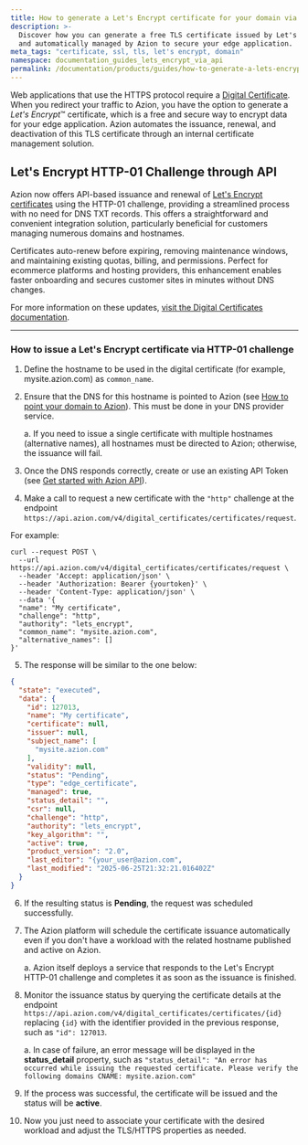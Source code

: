 ```yaml
---
title: How to generate a Let's Encrypt certificate for your domain via API
description: >-
  Discover how you can generate a free TLS certificate issued by Let's Encrypt
  and automatically managed by Azion to secure your edge application.
meta_tags: "certificate, ssl, tls, let's encrypt, domain"
namespace: documentation_guides_lets_encrypt_via_api
permalink: /documentation/products/guides/how-to-generate-a-lets-encrypt-certificate-via-api/
---
```


Web applications that use the HTTPS protocol require a [Digital Certificate](/en/documentation/products/build/edge-application/digital-certificates/). When you redirect your traffic to Azion, you have the option to generate a *Let's Encrypt*™ certificate, which is a free and secure way to encrypt data for your edge application. Azion automates the issuance, renewal, and deactivation of this TLS certificate through an internal certificate management solution.

## Let's Encrypt HTTP-01 Challenge through API

Azion now offers API-based issuance and renewal of [Let's Encrypt certificates](/en/documentation/products/secure/edge-firewall/digital-certificates/#lets-encrypt-certificate) using the HTTP-01 challenge, providing a streamlined process with no need for DNS TXT records. This offers a straightforward and convenient integration solution, particularly beneficial for customers managing numerous domains and hostnames.

Certificates auto-renew before expiring, removing maintenance windows, and maintaining existing quotas, billing, and permissions. Perfect for ecommerce platforms and hosting providers, this enhancement enables faster onboarding and secures customer sites in minutes without DNS changes.

For more information on these updates, [visit the Digital Certificates documentation](/en/documentation/products/secure/edge-firewall/digital-certificates/#lets-encrypt-certificate).

---

### How to issue a Let's Encrypt certificate via HTTP-01 challenge

1. Define the hostname to be used in the digital certificate (for example, mysite.azion.com) as `common_name`.

2. Ensure that the DNS for this hostname is pointed to Azion (see [How to point your domain to Azion](/en/documentation/products/guides/point-domain-to-azion/)). This must be done in your DNS provider service.

   a. If you need to issue a single certificate with multiple hostnames (alternative names), all hostnames must be directed to Azion; otherwise, the issuance will fail.

3. Once the DNS responds correctly, create or use an existing API Token (see [Get started with Azion API](/en/documentation/products/overview-azion-api/#prerequisites)).

4. Make a call to request a new certificate with the `"http"` challenge at the endpoint `https://api.azion.com/v4/digital_certificates/certificates/request`.

For example:

```shell
curl --request POST \
  --url https://api.azion.com/v4/digital_certificates/certificates/request \
  --header 'Accept: application/json' \
  --header 'Authorization: Bearer {yourtoken}' \
  --header 'Content-Type: application/json' \
  --data '{
  "name": "My certificate",
  "challenge": "http",
  "authority": "lets_encrypt",
  "common_name": "mysite.azion.com",
  "alternative_names": []
}'
```

5. The response will be similar to the one below:

```json
{
  "state": "executed",
  "data": {
    "id": 127013,
    "name": "My certificate",
    "certificate": null,
    "issuer": null,
    "subject_name": [
      "mysite.azion.com"
    ],
    "validity": null,
    "status": "Pending",
    "type": "edge_certificate",
    "managed": true,
    "status_detail": "",
    "csr": null,
    "challenge": "http",
    "authority": "lets_encrypt",
    "key_algorithm": "",
    "active": true,
    "product_version": "2.0",
    "last_editor": "{your_user@azion.com",
    "last_modified": "2025-06-25T21:32:21.016402Z"
  }
}
```

6. If the resulting status is **Pending**, the request was scheduled successfully.

7. The Azion platform will schedule the certificate issuance automatically even if you don't have a workload with the related hostname published and active on Azion.

   a. Azion itself deploys a service that responds to the Let's Encrypt HTTP-01 challenge and completes it as soon as the issuance is finished.

8. Monitor the issuance status by querying the certificate details at the endpoint `https://api.azion.com/v4/digital_certificates/certificates/{id}` replacing `{id}` with the identifier provided in the previous response, such as `"id": 127013`.

   a. In case of failure, an error message will be displayed in the **status_detail** property, such as `"status_detail": "An error has occurred while issuing the requested certificate. Please verify the following domains CNAME: mysite.azion.com"`

9. If the process was successful, the certificate will be issued and the status will be **active**.

10. Now you just need to associate your certificate with the desired workload and adjust the TLS/HTTPS properties as needed.